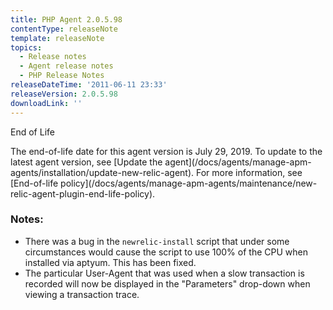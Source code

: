 ```yaml
---
title: PHP Agent 2.0.5.98
contentType: releaseNote
template: releaseNote
topics:
  - Release notes
  - Agent release notes
  - PHP Release Notes
releaseDateTime: '2011-06-11 23:33'
releaseVersion: 2.0.5.98
downloadLink: ''
---
```


End of Life

<Callout variant="important">
  The end-of-life date for this agent version is July 29, 2019. To update to the latest agent version, see [Update the agent](/docs/agents/manage-apm-agents/installation/update-new-relic-agent). For more information, see [End-of-life policy](/docs/agents/manage-apm-agents/maintenance/new-relic-agent-plugin-end-life-policy).
</Callout>

### Notes:

* There was a bug in the `newrelic-install` script that under some circumstances would cause the script to use 100% of the CPU when installed via aptyum. This has been fixed.
* The particular User-Agent that was used when a slow transaction is recorded will now be displayed in the "Parameters" drop-down when viewing a transaction trace.
